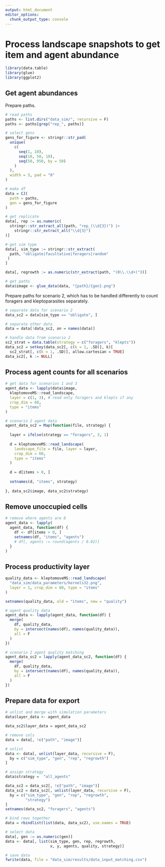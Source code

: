```yaml
---
output: html_document
editor_options:
  chunk_output_type: console
---
```


# Process landscape snapshots to get item and agent abundance

```r
library(data.table)
library(glue)
library(ggplot2)
```

## Get agent abundances

Prepare paths.

```r
# read paths
paths <- list.dirs("data_sim/", recursive = F)
paths <- paths[grep("rep_", paths)]

# select gens
gens_for_figure <- stringr::str_pad(
  unique(
    c(
      seq(1, 10),
      seq(10, 50, 10),
      seq(50, 950, by = 50)
    )
  ), 
  width = 5, pad = "0"
)

# make df
data = CJ(
  path = paths,
  gen = gens_for_figure
)

# get replicate
data[, rep := as.numeric(
  stringr::str_extract_all(path, "rep_(\\d{3})") |> 
    stringr::str_extract_all("\\d{3}")
)]

# get sim type
data[, sim_type := stringr::str_extract(
  path, "obligate|facultative|foragers|random"
 ) 
]

data[, regrowth := as.numeric(str_extract(path, "(0\\.\\d+)"))]

# get paths
data$image <- glue_data(data, "{path}/{gen}.png")
```

Prepare paths for scenario 2, which has to be handled differently to count foragers and kleptoparasites separately.

```r
# separate data for scenario 2
data_sc2 = data[sim_type == "obligate", ]

# separate other data
data = data[!data_sc2, on = names(data)]

# handle data from scenario 2
sc2_strat = data.table(strategy = c("foragers", "klepts"))
data_sc2 = setkey(data_sc2[, c(k = 1, .SD)], k)[
  sc2_strat[, c(k = 1, .SD)], allow.cartesian = TRUE]
data_sc2[, k := NULL]
```

## Process agent counts for all scenarios

```r
# get data for scenarios 1 and 3
agent_data <- lapply(data$image,
  kleptomoveMS::read_landscape,
  layer = c(1, 3), # read only foragers and klepts if any
  crop_dim = 60,
  type = "items"
)

# scenario 2 agent data
agent_data_sc2 = Map(function(file, strategy) {
  
  layer = ifelse(strategy == "foragers", 3, 1)
  
  d = kleptomoveMS::read_landscape(
    landscape_file = file, layer = layer,
    crop_dim = 60,
    type = "items"
  )
  
  d = d[items > 0, ]
  
  setnames(d, "items", strategy)
  
}, data_sc2$image, data_sc2$strategy)
```

## Remove unoccupied cells

```r
# remove where agents are 0
agent_data <- lapply(
  agent_data, function(df) {
    df <- df[items > 0, ]
    setnames(df, "items", "agents")
    # df[, agents := round(agents / 0.02)]
  }
)
```

## Process productivity layer

```r
quality_data <- kleptomoveMS::read_landscape(
  "data_sim/data_parameters/kernels32.png",
  layer = 1, crop_dim = 60, type = "items"
)

setnames(quality_data, old = "items", new = "quality")

# agent quality data
agent_data <- lapply(agent_data, function(df) {
  merge(
    df, quality_data, 
    by = intersect(names(df), names(quality_data)), 
    all = F
  )
})

# scenario 2 agent quality matching
agent_data_sc2 = lapply(agent_data_sc2, function(df) {
  merge(
    df, quality_data, 
    by = intersect(names(df), names(quality_data)), 
    all = F
  )
})
```

## Prepare data for export

```r
# unlist and merge with simulation parameters
data$layer_data <- agent_data

data_sc2$layer_data = agent_data_sc2

# remove cols
data = data[, !c("path", "image")]

# unlist
data <- data[, unlist(layer_data, recursive = F),
  by = c("sim_type", "gen", "rep", "regrowth")
]

# assign strategy
data$strategy =  "all_agents"

data_sc2 = data_sc2[, !c("path", "image")]
data_sc2 = data_sc2[, unlist(layer_data, recursive = F),
  by = c("sim_type", "gen", "rep", "regrowth",
         "strategy")
]
setnames(data_sc2, "foragers", "agents")

# bind rows together
data = rbindlist(list(data, data_sc2), use.names = TRUE)

# select data
data[, gen := as.numeric(gen)]
data <- data[, list(sim_type, gen, rep, regrowth, 
                    x, y, agents, quality, strategy)]

# save data
fwrite(data, file = "data_sim/results/data_input_matching.csv")
```

